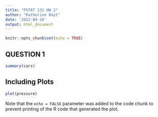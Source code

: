 ```yaml
---
title: "PSTAT 131 HW 2"
author: "Katherine Bayt"
date: '2022-04-10'
output: html_document
---
```


```r
knitr::opts_chunk$set(echo = TRUE)
```

## QUESTION 1




```r
summary(cars)
```

## Including Plots



```r
plot(pressure)
```

Note that the `echo = FALSE` parameter was added to the code chunk to prevent printing of the R code that generated the plot.
